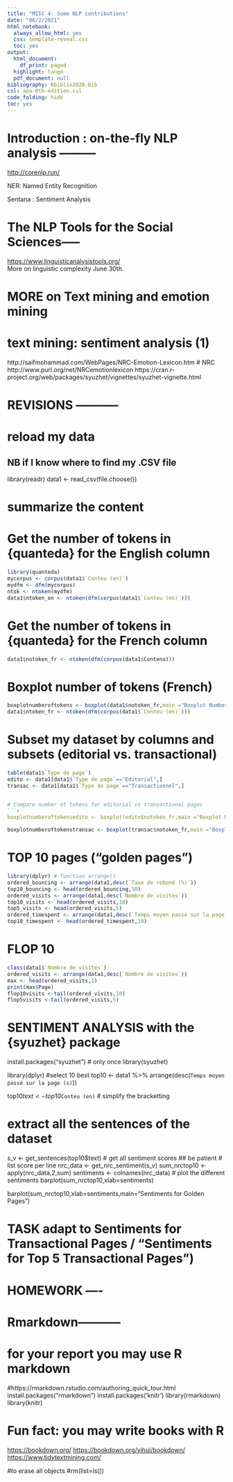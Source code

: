 ```yaml
---
title: "MIIC 4: Some NLP contributions"
date: "06/2/2021"
html_notebook:
  always_allow_html: yes
  css: template-reveal.css
  toc: yes
output:
  html_document:
    df_print: paged
  highlight: tango
  pdf_document: null
bibliography: Rbiblio2020.bib
csl: apa-6th-edition.csl 
code_folding: hide
toc: yes
---
```



# Introduction : on-the-fly NLP analysis ---------
<http://corenlp.run/> 
  
NER: Named Entity Recognition

Sentana : Sentiment Analysis
  
# The NLP Tools for the Social Sciences-----
<https://www.linguisticanalysistools.org/>  
More on linguistic complexity June 30th.


# MORE on Text mining and emotion mining
# text mining: sentiment analysis (1)
http://saifmohammad.com/WebPages/NRC-Emotion-Lexicon.htm
# NRC http://www.purl.org/net/NRCemotionlexicon
https://cran.r-project.org/web/packages/syuzhet/vignettes/syuzhet-vignette.html


# REVISIONS -----------

# reload my data
## NB if I know where to find my .CSV file
library(readr)
data1 <- read_csv(file.choose())

#  summarize the content 

# Get the number of tokens in {quanteda} for the English column

```r
library(quanteda)
mycorpus <- corpus(data1$`Conteu (en)`)
mydfm <- dfm(mycorpus)
ntok <- ntoken(mydfm)
data1$ntoken_en <- ntoken(dfm(corpus(data1$`Conteu (en)`)))

```


# Get the number of tokens in {quanteda} for the French column
```r
data1$notoken_fr <- ntoken(dfm(corpus(data1$Contenu)))
```
# Boxplot number of tokens (French)

```r
boxplotnumberoftokens <- boxplot(data1$notoken_fr,main ="Boxplot Number of Tokens")
data1$ntoken_fr <- ntoken(dfm(corpus(data1$`Conteu (en)`)))
```

# Subset my dataset by columns and subsets (editorial vs. transactional)
```r
table(data1$`Type de page`)
edito <- data1[data1$`Type de page`=="Editorial",]
transac <- data1[data1$`Type de page`=="Transactionnel",]


# Compare number of tokens for editorial vs transactional pages 
```r
boxplotnumberoftokensedito <- boxplot(edito$notoken_fr,main ="Boxplot Number of Tokens for Editorial Pages")
```
```r
boxplotnumberoftokenstransac <- boxplot(transac$notoken_fr,main ="Boxplot Number of Tokens for Transactional Pages")
```


# TOP 10 pages  ("golden pages")
```r
library(dplyr) # function arrange()
ordered_bouncing <- arrange(data1,desc(`Taux de rebond (%)`))
top10_bouncing <- head(ordered_bouncing,10)
ordered_visits <- arrange(data1,desc(`Nombre de visites`))
top10_visits <- head(ordered_visits,10)
top5_visits <- head(ordered_visits,5)
ordered_timespent <- arrange(data1,desc(`Temps moyen passé sur la page (s)`))
top10_timespent <- head(ordered_timespent,10)
```


# FLOP 10 
```r
class(data1$`Nombre de visites`)
ordered_visits <- arrange(data1,desc(`Nombre de visites`))
max <- head(ordered_visits,1)
print(max$Page)
flop10visits <-tail(ordered_visits,10)
flop5visits <-tail(ordered_visits,5)

```


# SENTIMENT ANALYSIS with the {syuzhet} package  
install.packages("syuzhet") # only once
library(syuzhet)

library(dplyr)
#select 10 best
top10 <- data1 %>% 
arrange(desc(`Temps moyen passé sur la page (s)`))

top10$text <- top10$`Conteu (en)` # simplify the bracketting

# extract all the sentences of the dataset
s_v <- get_sentences(top10$text)
# get all sentiment scores
## be patient
# list score per line 
nrc_data <- get_nrc_sentiment(s_v)
sum_nrctop10 <- apply(nrc_data,2,sum)
sentiments <- colnames(nrc_data)
# plot the different sentiments
barplot(sum_nrctop10,xlab=sentiments)

barplot(sum_nrctop10,xlab=sentiments,main="Sentiments for  Golden Pages")

# TASK adapt to Sentiments for Transactional Pages /  "Sentiments for Top 5 Transactional Pages")



# HOMEWORK ----
# Rmarkdown-----------  
# for your report you may use R markdown
#https://rmarkdown.rstudio.com/authoring_quick_tour.html
install.packages("rmarkdown")
install.packages('knitr') 
library(rmarkdown)
library(knitr)

# Fun fact: you may write books with R
<https://bookdown.org/>
<https://bookdown.org/yihui/bookdown/>
<https://www.tidytextmining.com/>  
  
#to erase all objects
#rm(list=ls())



